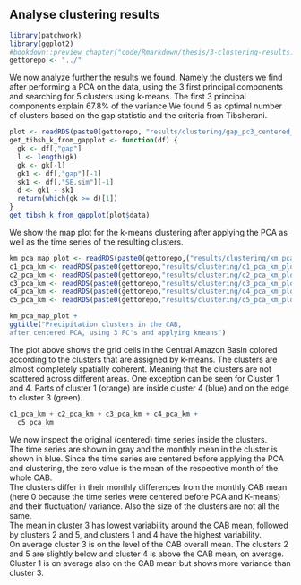 ## Analyse clustering results


```r
library(patchwork)
library(ggplot2)
#bookdown::preview_chapter("code/Rmarkdown/thesis/3-clustering-results.Rmd")
gettorepo <- "../"
```

We now analyze further the results we found.
Namely the clusters we find after performing a PCA on the data,
using the 3 first principal components and searching for 5 clusters using k-means. The first 3 principal components explain 67.8% of the variance
We found 5 as optimal number of clusters based on the gap statistic and the criteria from Tibsherani.

```r

plot <- readRDS(paste0(gettorepo, "results/clustering/gap_pc3_centered_kmeans_plot.rds"))
get_tibsh_k_from_gapplot <- function(df) {
  gk <- df[,"gap"]
  l <- length(gk)
  gk <- gk[-l]
  gk1 <- df[,"gap"][-1]
  sk1 <- df[,"SE.sim"][-1]
  d <- gk1 - sk1
  return(which(gk >= d)[1])
}
get_tibsh_k_from_gapplot(plot$data)
```
We show the map plot for the k-means clustering after applying the PCA as well as the time series of the resulting clusters.

```r
km_pca_map_plot <- readRDS(paste0(gettorepo,("results/clustering/km_pca_map_plot.rds")))
c1_pca_km <- readRDS(paste0(gettorepo,"results/clustering/c1_pca_km_plot.rds"))
c2_pca_km <- readRDS(paste0(gettorepo,"results/clustering/c2_pca_km_plot.rds"))
c3_pca_km <- readRDS(paste0(gettorepo,"results/clustering/c3_pca_km_plot.rds"))
c4_pca_km <- readRDS(paste0(gettorepo,"results/clustering/c4_pca_km_plot.rds"))
c5_pca_km <- readRDS(paste0(gettorepo,"results/clustering/c5_pca_km_plot.rds"))
```

```r
km_pca_map_plot + 
ggtitle("Precipitation clusters in the CAB,
after centered PCA, using 3 PC's and applying kmeans")
```

The plot above shows the grid cells in the Central Amazon Basin colored according to the clusters that are assigned by k-means. The clusters are almost
completely spatially coherent. Meaning that the clusters are not scattered
across different areas. One exception can be seen for Cluster 1 and 4. Parts of cluster 1 (orange) are inside cluster 4 (blue) and on the edge to cluster 3 (green). 

```r
c1_pca_km + c2_pca_km + c3_pca_km + c4_pca_km +
  c5_pca_km
```

We now inspect the original (centered) time series inside the clusters.  
The time series are shown in gray and the monthly mean in the cluster is shown in blue. Since the time series are centered before applying the PCA and clustering, the zero value is the mean of the respective month of the whole CAB.  
The clusters differ in their monthly differences from the monthly CAB mean (here 0 because the time series were centered before PCA and K-means) and their fluctuation/ variance. Also the size of the clusters are not all the same.  
The mean in cluster 3 has lowest variability around the CAB mean, followed by clusters 2 and 5, and clusters 1 and 4 have the highest variability.  
On average cluster 3 is on the level of the CAB overall mean.
The clusters 2 and 5 are slightly below and cluster 4 is above the CAB mean,
on average. Cluster 1 is on average also on the CAB mean but shows more variance than cluster 3.


